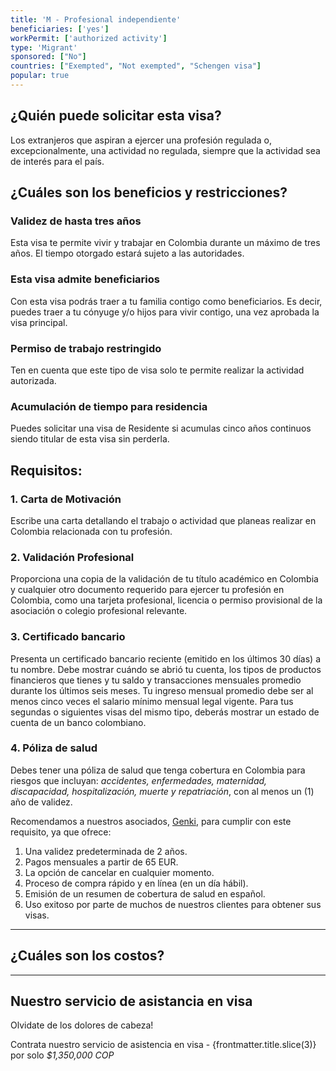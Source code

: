 ```yaml
---
title: 'M - Profesional independiente'
beneficiaries: ['yes']
workPermit: ['authorized activity']
type: 'Migrant'
sponsored: ["No"]
countries: ["Exempted", "Not exempted", "Schengen visa"]
popular: true
---
```


## ¿Quién puede solicitar esta visa?

Los extranjeros que aspiran a ejercer una profesión regulada o, excepcionalmente, una actividad no regulada, siempre que la actividad sea de interés para el país.

## ¿Cuáles son los beneficios y restricciones?

### **Validez de hasta tres años**

Esta visa te permite vivir y trabajar en Colombia durante un máximo de tres años. El tiempo otorgado estará sujeto a las autoridades.

### **Esta visa admite beneficiarios**

Con esta visa podrás traer a tu familia contigo como beneficiarios. Es decir, puedes traer a tu cónyuge y/o hijos para vivir contigo, una vez aprobada la visa principal.

### Permiso de trabajo **restringido**

Ten en cuenta que este tipo de visa solo te permite realizar la actividad autorizada.

### **Acumulación de tiempo para residencia**

Puedes solicitar una visa de Residente si acumulas cinco años continuos siendo titular de esta visa sin perderla.

## Requisitos:

### 1. Carta de Motivación

Escribe una carta detallando el trabajo o actividad que planeas realizar en Colombia relacionada con tu profesión.

### 2. Validación Profesional

Proporciona una copia de la validación de tu título académico en Colombia y cualquier otro documento requerido para ejercer tu profesión en Colombia, como una tarjeta profesional, licencia o permiso provisional de la asociación o colegio profesional relevante.

### 3. Certificado bancario

Presenta un certificado bancario reciente (emitido en los últimos 30 días) a tu nombre. Debe mostrar cuándo se abrió tu cuenta, los tipos de productos financieros que tienes y tu saldo y transacciones mensuales promedio durante los últimos seis meses. Tu ingreso mensual promedio debe ser al menos cinco veces el salario mínimo mensual legal vigente. Para tus segundas o siguientes visas del mismo tipo, deberás mostrar un estado de cuenta de un banco colombiano.

### 4. Póliza de salud

Debes tener una póliza de salud que tenga cobertura en Colombia para riesgos que incluyan: *accidentes, enfermedades, maternidad, discapacidad, hospitalización, muerte y repatriación*, con al menos un (1) año de validez.

Recomendamos a nuestros asociados, [Genki](https://genki.world/?with=capitaleme), para cumplir con este requisito, ya que ofrece:

1. Una validez predeterminada de 2 años.
2. Pagos mensuales a partir de 65 EUR.
3. La opción de cancelar en cualquier momento.
4. Proceso de compra rápido y en línea (en un día hábil).
5. Emisión de un resumen de cobertura de salud en español.
6. Uso exitoso por parte de muchos de nuestros clientes para obtener sus visas.

---
## ¿Cuáles son los costos?

<VisaCosts
    studyFees="54"
    issuanceFees="270"
    apostille={false}
    translation={false}
/>

---


## Nuestro servicio de asistancia en visa

Olvidate de los dolores de cabeza!

Contrata nuestro servicio de asistencia en visa - {frontmatter.title.slice(3)} por solo *$1,350,000 COP*